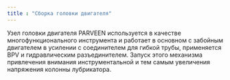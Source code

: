 ```yaml
---
title : "Сборка головки двигателя"
---
```


Узел головки двигателя PARVEEN используется в качестве многофункционального инструмента и работает в основном с забойным двигателем в усилении с соединителем для гибкой трубы, применяется BPV и гидравлическим разъединителем. Запуск этого механизма привлечения внимания инструментальной и тем самым увеличения напряжения колонны лубрикатора.